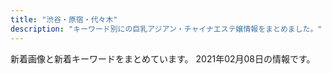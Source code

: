 ```yaml
---
title: "渋谷・原宿・代々木"
description: "キーワード別にの巨乳アジアン・チャイナエステ嬢情報をまとめました。"
---
```


新着画像と新着キーワードをまとめています。
2021年02月08日の情報です。

<DmmAffiliateIns />
<KeywordTable
  shops={
    [
    {
        "keywords": {
            "86": 14,
            "E": 7,
            "83": 14,
            "85": 13,
            "87": 14,
            "84": 31,
            "D": 21,
            "C": 55
        },
        "url": "http://www.ogon.work/",
        "station": "JR\u6e0b\u8c37\u99c5\u30cf\u30c1\u516c\u53e3",
        "img_links": [
            "http://www.ogon.work/staff/ayumi3.jpg",
            "http://www.ogon.work/staff/hana1.jpg",
            "http://www.ogon.work/staff/momo1.jpg",
            "http://www.ogon.work/staff/yuki2.jpg",
            "http://www.ogon.work/staff/ayumi2.jpg",
            "http://www.ogon.work/staff/tina1.jpg",
            "http://www.ogon.work/img/bana03.jpg",
            "http://www.ogon.work/img/bana02.jpg",
            "http://www.ogon.work/staff/yuki1.jpg",
            "http://www.ogon.work/img/contentsbottom.png",
            "http://www.ogon.work/img/icon/new.jpg",
            "http://www.ogon.work/staff/ayumi1.jpg",
            "http://www.ogon.work/img/interior.jpg",
            "http://www.ogon.work/img/s/s_qa.png",
            "http://www.ogon.work/staff/sara1.jpg"
        ],
        "name": "\u9ec4\u91d1\u6d77\u5cb8"
    },
    {
        "keywords": {},
        "url": "http://www.aixin.co.jp/",
        "name": "\u30a2\u30a4\u30b7\u30f3",
        "station": "JR\u6e0b\u8c37\u99c5",
        "img_links": [
            "http://www.aixin.co.jp/images/top/top.jpg",
            "http://www.aixin.co.jp/images/costume/1.png",
            "http://www.aixin.co.jp/images/staff/haruka2/haruka2.png",
            "http://www.aixin.co.jp/images/staff/miya/1.jpg",
            "http://www.aixin.co.jp/images/costume/2.png",
            "http://www.aixin.co.jp/images/staff/akane/akane.png",
            "http://www.aixin.co.jp/images/staff/chiemi/1.jpg",
            "http://www.aixin.co.jp/images/staff/mika2/mika2.png",
            "http://www.aixin.co.jp/images/staff/ayaka/1.jpg",
            "http://www.aixin.co.jp/images/staff/yui2/yui2.png",
            "http://www.aixin.co.jp/images/map/google.png",
            "http://www.aixin.co.jp/images/top_pic/top2.jpg",
            "http://www.aixin.co.jp/images/staff/mika2/1.png",
            "http://www.aixin.co.jp/images/staff/ruru2/ruru2.jpg",
            "http://www.aixin.co.jp/images/wanted/wanted.png",
            "http://www.aixin.co.jp/images/costume/4.png",
            "http://www.aixin.co.jp/images/staff/ruru2/2.jpg",
            "http://www.aixin.co.jp/images/staff/miya/miya.jpg",
            "http://www.aixin.co.jp/images/staff/miki/miki.jpg",
            "http://www.aixin.co.jp/images/staff/mirai/mirai.png",
            "http://www.aixin.co.jp/images/costume/6.png",
            "http://www.aixin.co.jp/images/price/hirou.jpg",
            "http://www.aixin.co.jp/images/staff/chiemi/chiemi.jpg",
            "http://www.aixin.co.jp/images/staff/koko/koko.png",
            "http://www.aixin.co.jp/images/staff/mimi2/mimi2.png",
            "http://www.aixin.co.jp/images/staff/ruri2/ruri2.png",
            "http://www.aixin.co.jp/images/staff/rara/rara.png",
            "http://www.aixin.co.jp/images/staff/mika2/2.png",
            "http://www.aixin.co.jp/images/staff/aki/aki.png",
            "http://www.aixin.co.jp/images/staff/ayaka/ayaka.jpg",
            "http://www.aixin.co.jp/images/price/tokusen.jpg",
            "http://www.aixin.co.jp/images/staff/yuzu/yuzu.jpg",
            "http://www.aixin.co.jp/images/price/long.jpg",
            "http://www.aixin.co.jp/images/costume/3.png",
            "http://www.aixin.co.jp/images/staff/eri/eri.png",
            "http://www.aixin.co.jp/images/staff/miharu/miharu.png",
            "http://www.aixin.co.jp/images/price/aroma.jpg",
            "http://www.aixin.co.jp/images/costume/7.png",
            "http://www.aixin.co.jp/images/staff/ran/ran.png"
        ]
    },
    {
        "station": "JR\u6e0b\u8c37\u99c5\u6771\u53e3",
        "img_links": [
            "http://kokoronosato.tyo.cm/images/room3.jpg",
            "http://kokoronosato.tyo.cm/images/room4.jpg",
            "http://kokoronosato.tyo.cm/photos/sites/15/2019/07/2019072809465934.jpg",
            "http://kokoronosato.tyo.cm/images/themes/pink/s_news.png",
            "http://kokoronosato.tyo.cm/link/88x31b.jpg",
            "http://kokoronosato.tyo.cm/photos/sites/15/2019/07/2019072809470568.jpg",
            "http://kokoronosato.tyo.cm/photos/sites/15/2020/08/2020082203150030.jpg",
            "http://kokoronosato.tyo.cm/link/e0016.jpg",
            "http://kokoronosato.tyo.cm/photos/sites/15/2020/08/2020082203135850.jpg",
            "http://kokoronosato.tyo.cm/photos/sites/15/2020/08/2020082205443766.jpg",
            "http://kokoronosato.tyo.cm/images/themes/pink/no2.png",
            "http://kokoronosato.tyo.cm/images/themes/pink/s_pickup.png",
            "http://kokoronosato.tyo.cm/link/8831.jpg",
            "http://kokoronosato.tyo.cm/images/themes/pink/mobile.jpg",
            "http://kokoronosato.tyo.cm/images/themes/pink/s_ranking.png",
            "http://kokoronosato.tyo.cm/link/massage-de_88_31.jpg",
            "http://kokoronosato.tyo.cm/images/themes/pink/no1.png",
            "http://kokoronosato.tyo.cm/photos/sites/15/2020/08/2020082205444313.jpg",
            "http://kokoronosato.tyo.cm/images/room1.jpg",
            "http://kokoronosato.tyo.cm/images/themes/pink/s_link.png",
            "http://kokoronosato.tyo.cm/link/walker88.jpg",
            "http://kokoronosato.tyo.cm/images/themes/pink/line.png",
            "http://kokoronosato.tyo.cm/photos/sites/15/2020/08/2020082205444661.jpg",
            "http://kokoronosato.tyo.cm/photos/sites/15/2019/07/2019072809450776.jpg",
            "http://kokoronosato.tyo.cm/photos/sites/15/2019/07/2019072809445954.jpg",
            "http://kokoronosato.tyo.cm/images/themes/pink/s_staff.png",
            "http://kokoronosato.tyo.cm/images/room2.jpg",
            "http://kokoronosato.tyo.cm/link/esthelove88-31.jpg",
            "http://kokoronosato.tyo.cm/images/themes/pink/r3.jpg",
            "http://menlog.net/link/menlog8831.jpg",
            "http://kokoronosato.tyo.cm/images/themes/pink/s_newface.png"
        ],
        "url": "http://kokoronosato.tyo.cm/",
        "keywords": {
            "87": 8,
            "86": 12,
            "85": 4,
            "83": 4,
            "C": 19,
            "D": 24
        },
        "name": "\u68ee\u306e\u9999"
    },
    {
        "name": "\u30b9\u30ef\u30f3",
        "keywords": {},
        "img_links": [
            "http://www.e-god.work/images/news.jpg",
            "http://www.e-god.work/images/staff_t.jpg",
            "http://www.e-god.work/images/sys2.jpg",
            "http://www.e-god.work/images/tel.jpg",
            "http://www.e-god.work/img/zb.jpg",
            "http://www.e-god.work/images/interior_t.jpg",
            "http://www.e-god.work/images/info.jpg",
            "http://www.e-god.work/images/line.png",
            "http://www.e-god.work/images/sys1.jpg",
            "http://www.e-god.work/img/yuki1.jpg",
            "http://www.e-god.work/images/4.jpg",
            "http://www.e-god.work/images/mobile.jpg",
            "http://www.e-god.work/images/2.jpg",
            "http://www.e-god.work/images/int1.jpg",
            "http://www.e-god.work/img/eri1.jpg",
            "http://www.e-god.work/images/1.jpg",
            "http://www.e-god.work/images/head.jpg",
            "http://www.e-god.work/img/koko2.jpg",
            "http://www.e-god.work/images/int2.jpg",
            "http://www.e-god.work/images/ais.jpg",
            "http://www.e-god.work/img/koko1.jpg"
        ],
        "station": "JR\u6e0b\u8c37\u99c5\u30cf\u30c1\u516c\u53e3",
        "url": "http://www.e-god.work/"
    },
    {
        "name": "\u6953",
        "keywords": {},
        "station": "JR\u4ee3\u3005\u6728\u99c5",
        "url": "http://www.kaede-es.club/",
        "img_links": [
            "http://www.kaede-es.club/images/staff/neinei2.jpg",
            "http://www.kaede-es.club/images/shop/DSC_0998-199x300.jpg",
            "http://www.kaede-es.club/images/nav/nav-job.jpg",
            "http://www.kaede-es.club/images/shop/DSC_0086-300x199.jpg",
            "http://www.kaede-es.club/images/nav/nav-sys.jpg",
            "http://www.kaede-es.club/images/t-off-ico.jpg",
            "http://www.kaede-es.club/images/index-tiba_13.jpg",
            "http://www.kaede-es.club/images/staff/4/sati.jpg",
            "http://www.kaede-es.club/images/staff/4/yuyu2.jpg",
            "http://www.kaede-es.club/images/shop/DSC_0087-221x300.jpg",
            "http://www.kaede-es.club/psd/off2-1.jpg",
            "http://www.kaede-es.club/images/staff/2/momo.jpg",
            "http://www.kaede-es.club/images/index-tiba_02.jpg",
            "http://www.kaede-es.club/images/staff/2/miki.jpg",
            "http://www.kaede-es.club/css/2.jpeg",
            "http://www.kaede-es.club/psd/off32.jpg",
            "http://www.kaede-es.club/images/index-tiba_10.jpg",
            "http://www.kaede-es.club/images/staff/miki.jpg",
            "http://www.kaede-es.club/images/staff/2/nana.jpg",
            "http://www.kaede-es.club/images/nav/nav-staff.jpg",
            "http://www.kaede-es.club/images/index-tiba_04.jpg",
            "http://www.kaede-es.club/images/index-tiba_09.jpg",
            "http://www.kaede-es.club/images/staff/6.jpg",
            "http://www.kaede-es.club/images/20200928173241.png",
            "http://www.kaede-es.club/images/staff/2/7.jpg"
        ]
    },
    {
        "url": "http://awaawa-fairy.work/",
        "img_links": [
            "http://awaawa-fairy.work/sp/img/p-27.png",
            "http://awaawa-fairy.work/sp/img/sta17.png",
            "http://awaawa-fairy.work/sp/img/sta29.png",
            "http://awaawa-fairy.work/img/bottom.png",
            "http://awaawa-fairy.work/img/nos.png",
            "http://awaawa-fairy.work/sp/img/tel.jpg",
            "http://awaawa-fairy.work/sp/img/t-s.jpg",
            "http://awaawa-fairy.work/img/sta17.png",
            "http://awaawa-fairy.work/sp/img/info.jpg",
            "http://awaawa-fairy.work/sp/img/tit.jpg",
            "http://awaawa-fairy.work/sp/img/t-r.jpg",
            "http://awaawa-fairy.work/img/st4.png",
            "http://awaawa-fairy.work/img/st29.png",
            "http://awaawa-fairy.work/img/sta28.png",
            "http://awaawa-fairy.work/img/sta29.png",
            "http://awaawa-fairy.work/sp/img/sta15.png",
            "http://awaawa-fairy.work/img/st27.png",
            "http://awaawa-fairy.work/sp/img/t-t.jpg",
            "http://awaawa-fairy.work/img/st26.png",
            "http://awaawa-fairy.work/sp/img/t-o.jpg",
            "http://awaawa-fairy.work/sp/img/pc.jpg",
            "http://awaawa-fairy.work/sp/img/t-a.jpg",
            "http://awaawa-fairy.work/img/mo.png",
            "http://awaawa-fairy.work/img/st18.png",
            "http://awaawa-fairy.work/img/sta18.png",
            "http://awaawa-fairy.work/sp/img/sta27.png",
            "http://awaawa-fairy.work/img/sta27.png",
            "http://awaawa-fairy.work/sp/img/mv.jpg",
            "http://awaawa-fairy.work/img/st22.png",
            "http://awaawa-fairy.work/sp/img/time.jpg",
            "http://awaawa-fairy.work/sp/img/sys.jpg",
            "http://awaawa-fairy.work/sp/img/sta26.png",
            "http://awaawa-fairy.work/sp/img/p-26.png",
            "http://awaawa-fairy.work/sp/img/sta28.png",
            "http://awaawa-fairy.work/img/sta15.png",
            "http://awaawa-fairy.work/img/st018.png",
            "http://awaawa-fairy.work/sp/img/line.jpg",
            "http://awaawa-fairy.work/img/st17.png",
            "http://awaawa-fairy.work/img/sta22.png",
            "http://awaawa-fairy.work/sp/img/sta18.png",
            "http://awaawa-fairy.work/img/st28.png",
            "http://awaawa-fairy.work/img/sta26.png",
            "http://awaawa-fairy.work/img/st017.png",
            "http://awaawa-fairy.work/sp/img/p-15.png",
            "http://awaawa-fairy.work/sp/img/p-29.png",
            "http://awaawa-fairy.work/sp/img/sta22.png",
            "http://awaawa-fairy.work/sp/img/botton.jpg",
            "http://awaawa-fairy.work/img/head.png",
            "http://awaawa-fairy.work/img/st15.png",
            "http://awaawa-fairy.work/sp/img/pic.jpg",
            "http://awaawa-fairy.work/sp/img/add.jpg"
        ],
        "station": "JR\u6e0b\u8c37\u99c5\u897f\u53e3",
        "name": "\u6ce1\u6ce1\u30d5\u30a7\u30a2\u30ea\u30fc",
        "keywords": {
            "E": 2,
            "85": 4,
            "C": 17,
            "88": 5,
            "F": 1,
            "D": 4,
            "86": 3,
            "87": 5
        }
    },
    {
        "keywords": {
            "C": 2,
            "D": 8,
            "87": 6,
            "86": 6,
            "88": 2,
            "E": 4
        },
        "name": "Angel",
        "station": "JR\u6e0b\u8c37\u99c5\u5bae\u76ca\u5742\u53e3",
        "img_links": [
            "http://angel.est.cm/photos/sites/23/2019/05/2019051010094797.jpg",
            "http://angel.est.cm/img/r2.jpg",
            "http://angel.est.cm/img/footer.png",
            "http://angel.est.cm/photos/sites/23/2019/11/2019110102361631.jpg",
            "http://angel.est.cm/img/top.png",
            "http://angel.est.cm/img/r4.jpg",
            "http://angel.est.cm/photos/sites/23/2019/05/2019051010094757.jpg",
            "http://angel.est.cm/photos/sites/23/2019/05/2019051010094748.jpg",
            "http://angel.est.cm/img/r3.jpg",
            "http://angel.est.cm/photos/sites/23/2018/10/2018100318475591.jpg",
            "http://angel.est.cm/img/r1.jpg",
            "http://angel.est.cm/photos/sites/23/2016/08/staff2.jpg",
            "http://angel.est.cm/photos/sites/23/2019/05/2019051010094759.jpg"
        ],
        "url": "http://angel.est.cm/"
    }
]
}
/>
<DmmAffiliateScript />
